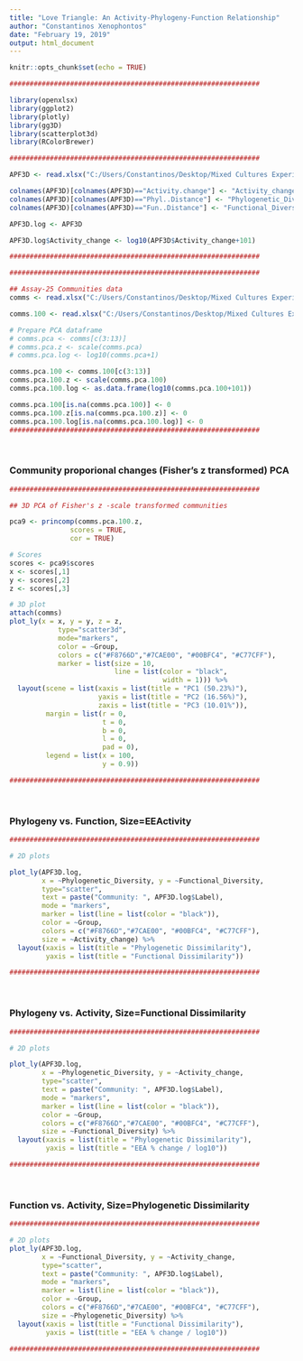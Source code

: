 ```yaml
---
title: "Love Triangle: An Activity-Phylogeny-Function Relationship"
author: "Constantinos Xenophontos"
date: "February 19, 2019"
output: html_document
---
```


<style>
.main-container {
  max-width: 1800px;
  margin-left: 500px;
  margin-right: auto;
}
</style>

```r
knitr::opts_chunk$set(echo = TRUE)
```

```r
##############################################################

library(openxlsx)
library(ggplot2)
library(plotly)
library(gg3D)
library(scatterplot3d)
library(RColorBrewer)

##############################################################

APF3D <- read.xlsx("C:/Users/Constantinos/Desktop/Mixed Cultures Experiment - 2018/Assay-25_Fluorescence Assays Rates/Clusters/Activity-Dissimilarity matrix.xlsx")

colnames(APF3D)[colnames(APF3D)=="Activity.change"] <- "Activity_change"
colnames(APF3D)[colnames(APF3D)=="Phyl..Distance"] <- "Phylogenetic_Diversity"
colnames(APF3D)[colnames(APF3D)=="Fun..Distance"] <- "Functional_Diversity"

APF3D.log <- APF3D

APF3D.log$Activity_change <- log10(APF3D$Activity_change+101)

##############################################################
```

```r
##############################################################

## Assay-25 Communities data
comms <- read.xlsx("C:/Users/Constantinos/Desktop/Mixed Cultures Experiment - 2018/Assay-25_Fluorescence Assays Rates/Clusters/PCA/comms.xlsx", sheet = "rates", check.names = FALSE)

comms.100 <- read.xlsx("C:/Users/Constantinos/Desktop/Mixed Cultures Experiment - 2018/Assay-25_Fluorescence Assays Rates/Clusters/PCA/comms.xlsx", sheet = "% change", check.names = FALSE)

# Prepare PCA dataframe
# comms.pca <- comms[c(3:13)]
# comms.pca.z <- scale(comms.pca)
# comms.pca.log <- log10(comms.pca+1)

comms.pca.100 <- comms.100[c(3:13)]
comms.pca.100.z <- scale(comms.pca.100)
comms.pca.100.log <- as.data.frame(log10(comms.pca.100+101))

comms.pca.100[is.na(comms.pca.100)] <- 0
comms.pca.100.z[is.na(comms.pca.100.z)] <- 0
comms.pca.100.log[is.na(comms.pca.100.log)] <- 0
##############################################################
```

&nbsp;
&nbsp;
&nbsp;
&nbsp;
&nbsp;
&nbsp;

### Community proporional changes (Fisher's z transformed) PCA

```r
##############################################################

## 3D PCA of Fisher's z -scale transformed communities

pca9 <- princomp(comms.pca.100.z,
               scores = TRUE,
               cor = TRUE)

# Scores
scores <- pca9$scores
x <- scores[,1]
y <- scores[,2]
z <- scores[,3]

# 3D plot
attach(comms)
plot_ly(x = x, y = y, z = z,
            type="scatter3d",
            mode="markers",
            color = ~Group,
            colors = c("#F8766D","#7CAE00", "#00BFC4", "#C77CFF"),
            marker = list(size = 10,
                          line = list(color = "black",
                                      width = 1))) %>%
  layout(scene = list(xaxis = list(title = "PC1 (50.23%)"),
                      yaxis = list(title = "PC2 (16.56%)"),
                      zaxis = list(title = "PC3 (10.01%")),
         margin = list(r = 0,
                       t = 0,
                       b = 0,
                       l = 0,
                       pad = 0),
         legend = list(x = 100,
                       y = 0.9))

##############################################################
```

&nbsp;
&nbsp;
&nbsp;
&nbsp;
&nbsp;
&nbsp;

### Phylogeny vs. Function, Size=EEActivity

```r
##############################################################

# 2D plots

plot_ly(APF3D.log,
        x = ~Phylogenetic_Diversity, y = ~Functional_Diversity,
        type="scatter",
        text = paste("Community: ", APF3D.log$Label),
        mode = "markers",
        marker = list(line = list(color = "black")),
        color = ~Group,
        colors = c("#F8766D","#7CAE00", "#00BFC4", "#C77CFF"),
        size = ~Activity_change) %>%
  layout(xaxis = list(title = "Phylogenetic Dissimilarity"),
         yaxis = list(title = "Functional Dissimilarity"))

##############################################################
```

&nbsp;
&nbsp;
&nbsp;
&nbsp;
&nbsp;
&nbsp;

### Phylogeny vs. Activity, Size=Functional Dissimilarity

```r
##############################################################

# 2D plots

plot_ly(APF3D.log,
        x = ~Phylogenetic_Diversity, y = ~Activity_change,
        type="scatter",
        text = paste("Community: ", APF3D.log$Label),
        mode = "markers",
        marker = list(line = list(color = "black")),
        color = ~Group,
        colors = c("#F8766D","#7CAE00", "#00BFC4", "#C77CFF"),
        size = ~Functional_Diversity) %>%
  layout(xaxis = list(title = "Phylogenetic Dissimilarity"),
         yaxis = list(title = "EEA % change / log10"))

##############################################################
```

&nbsp;
&nbsp;
&nbsp;
&nbsp;
&nbsp;
&nbsp;

### Function vs. Activity, Size=Phylogenetic Dissimilarity

```r
##############################################################

# 2D plots
plot_ly(APF3D.log,
        x = ~Functional_Diversity, y = ~Activity_change,
        type="scatter",
        text = paste("Community: ", APF3D.log$Label),
        mode = "markers",
        marker = list(line = list(color = "black")),
        color = ~Group,
        colors = c("#F8766D","#7CAE00", "#00BFC4", "#C77CFF"),
        size = ~Phylogenetic_Diversity) %>%
  layout(xaxis = list(title = "Functional Dissimilarity"),
         yaxis = list(title = "EEA % change / log10"))

##############################################################
```